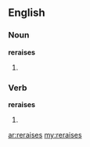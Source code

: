 ==English==

===Noun===

'''reraises'''

# {{plural of|reraise}}

===Verb===

'''reraises'''

# {{third person singular of|reraise}}

[[ar:reraises]]
[[my:reraises]]
